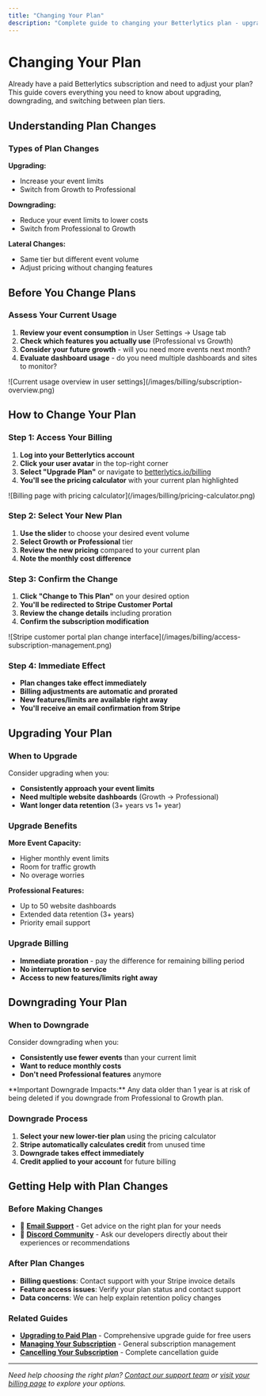 ```yaml
---
title: "Changing Your Plan"
description: "Complete guide to changing your Betterlytics plan - upgrade to get more features, downgrade to reduce costs, or switch between Growth and Professional tiers."
---
```


# Changing Your Plan

Already have a paid Betterlytics subscription and need to adjust your plan? This guide covers everything you need to know about upgrading, downgrading, and switching between plan tiers.

## Understanding Plan Changes

### Types of Plan Changes

**Upgrading:**

- Increase your event limits
- Switch from Growth to Professional

**Downgrading:**

- Reduce your event limits to lower costs
- Switch from Professional to Growth

**Lateral Changes:**

- Same tier but different event volume
- Adjust pricing without changing features

## Before You Change Plans

### Assess Your Current Usage

1. **Review your event consumption** in User Settings → Usage tab
2. **Check which features you actually use** (Professional vs Growth)
3. **Consider your future growth** - will you need more events next month?
4. **Evaluate dashboard usage** - do you need multiple dashboards and sites to monitor?

<div style={{ textAlign: "center" }}>
  ![Current usage overview in user
  settings](/images/billing/subscription-overview.png)
</div>

## How to Change Your Plan

### Step 1: Access Your Billing

1. **Log into your Betterlytics account**
2. **Click your user avatar** in the top-right corner
3. **Select "Upgrade Plan"** or navigate to [betterlytics.io/billing](https://betterlytics.io/billing)
4. **You'll see the pricing calculator** with your current plan highlighted

<div style={{ textAlign: "center" }}>
  ![Billing page with pricing
  calculator](/images/billing/pricing-calculator.png)
</div>

### Step 2: Select Your New Plan

1. **Use the slider** to choose your desired event volume
2. **Select Growth or Professional** tier
3. **Review the new pricing** compared to your current plan
4. **Note the monthly cost difference**

### Step 3: Confirm the Change

1. **Click "Change to This Plan"** on your desired option
2. **You'll be redirected to Stripe Customer Portal**
3. **Review the change details** including proration
4. **Confirm the subscription modification**

<div style={{ textAlign: "center" }}>
  ![Stripe customer portal plan change
  interface](/images/billing/access-subscription-management.png)
</div>

### Step 4: Immediate Effect

- **Plan changes take effect immediately**
- **Billing adjustments are automatic and prorated**
- **New features/limits are available right away**
- **You'll receive an email confirmation from Stripe**

## Upgrading Your Plan

### When to Upgrade

Consider upgrading when you:

- **Consistently approach your event limits**
- **Need multiple website dashboards** (Growth → Professional)
- **Want longer data retention** (3+ years vs 1+ year)

### Upgrade Benefits

**More Event Capacity:**

- Higher monthly event limits
- Room for traffic growth
- No overage worries

**Professional Features:**

- Up to 50 website dashboards
- Extended data retention (3+ years)
- Priority email support

### Upgrade Billing

- **Immediate proration** - pay the difference for remaining billing period
- **No interruption to service**
- **Access to new features/limits right away**

## Downgrading Your Plan

### When to Downgrade

Consider downgrading when you:

- **Consistently use fewer events** than your current limit
- **Want to reduce monthly costs**
- **Don't need Professional features** anymore


<Callout type="warning">
  **Important Downgrade Impacts:** Any data older than 1 year is at risk of
  being deleted if you downgrade from Professional to Growth plan.
</Callout>

### Downgrade Process

1. **Select your new lower-tier plan** using the pricing calculator
2. **Stripe automatically calculates credit** from unused time
3. **Downgrade takes effect immediately**
4. **Credit applied to your account** for future billing

## Getting Help with Plan Changes

### Before Making Changes

- 📧 **[Email Support](mailto:support@betterlytics.io)** - Get advice on the right plan for your needs
- 💬 **[Discord Community](https://discord.gg/vwqSvPn6sP)** - Ask our developers directly about their experiences or recommendations

### After Plan Changes

- **Billing questions**: Contact support with your Stripe invoice details
- **Feature access issues**: Verify your plan status and contact support
- **Data concerns**: We can help explain retention policy changes

### Related Guides

- **[Upgrading to Paid Plan](/pricing/upgrading)** - Comprehensive upgrade guide for free users
- **[Managing Your Subscription](/pricing/managing-subscription)** - General subscription management
- **[Cancelling Your Subscription](/pricing/cancellation)** - Complete cancellation guide

---

_Need help choosing the right plan? [Contact our support team](mailto:support@betterlytics.io) or [visit your billing page](https://betterlytics.io/billing) to explore your options._
